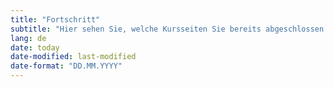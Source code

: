 ```yaml
---
title: "Fortschritt"
subtitle: "Hier sehen Sie, welche Kursseiten Sie bereits abgeschlossen haben"
lang: de
date: today
date-modified: last-modified
date-format: "DD.MM.YYYY"
---
```


<!-- Badge container -->
<div id="progress_badges"></div>
<link rel="stylesheet" href="/assets/css/badges.css">
<script src="/assets/js/badges.js"></script>

<script>
  // Ensure progress exists
  localStorage.progress ??= "0";

  document.addEventListener("DOMContentLoaded", () => {
    // Initial render
    renderBadges("progress_badges");

    // Auto-update badges when progress changes
    let last = parseInt(localStorage.progress, 10);
    setInterval(() => {
      const curr = parseInt(localStorage.progress, 10);
      if (curr !== last) (last = curr, renderBadges("progress_badges"));
    }, 200);
  });
</script>